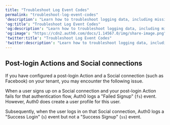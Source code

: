 ---
title: "Troubleshoot Log Event Codes"
permalink: "troubleshoot-log-event-codes"
'description': "Learn how to troubleshoot logging data, including missing, unexpected, or incorrect log event codes."
'og:title': "Troubleshoot Log Event Codes"
'og:description': "Learn how to troubleshoot logging data, including missing, unexpected, or incorrect log event codes."
'og:image': "https://cdn2.auth0.com/docs/1.14567.0/img/share-image.png"
'twitter:title': "Troubleshoot Log Event Codes"
'twitter:description': "Learn how to troubleshoot logging data, including missing, unexpected, or incorrect log event codes."
---

## Post-login Actions and Social connections

If you have configured a post-login Action and a Social connection (such as Facebook) on your tenant, you may encounter the following issue.

When a user signs up on a Social connection and your post-login Action fails for that authentication flow, Auth0 logs a "Failed Signup" (`fs`) event. However, Auth0 does create a user profile for this user.

Subsequently, when the user logs in on that Social connection, Auth0 logs a "Success Login" (`s`) event but not a "Success Signup" (`ss`) event.